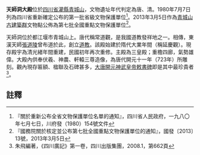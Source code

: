 {{msg:四川省文物保護單位
|名稱 = 天師洞大殿及唐碑
|編號 = 104
|圖片 = 青城山天師洞大殿.jpg
|級別 = S1
|分類 = 
|時代 = [[唐代|唐代]]、[[清代|清代]]
|地点 = [[四川省|四川省]][[灌縣|灌縣]][[青城山|青城山]]
|坐標 =
|登錄 = 1980年7月7日
}}
{{msg:四川省文物保護單位
|名稱 = 青城山古建築群-天師洞
|編號 = 1352
|圖片 = 
|級別 = 107
|分類 = 
|時代 = 清至民國
|地点 = [[四川省|四川省]][[成都市|成都市]][[都江堰市|都江堰市]]
|坐標 =
|登錄 = 2013年3月5日
}}
'''天師洞大殿'''位於[[四川省|四川省]][[灌縣|灌縣]][[青城山|青城山]]，文物遺址年代判定為唐、清。1980年7月7日列為四川省重新確定公布的第一批省級文物保護單位<ref>『關於重新公布全省文物保護單位名單的通知』，四川省人民政府，一九八〇年七月七日，川府發（1980）154號文件</ref>。2013年3月5日作為[[青城山古建築群|青城山古建築群]]文物點公佈為第七批全國重點文物保護單位<ref>『國務院關於核定並公布第七批全國重點文物保護單位的通知』，國發〔2013〕13號，2013年3月5日</ref>。

天師洞位於都江堰市青城山上。唐代稱常道觀，是我國道教發祥地之一。相傳，東漢天師[[張道陵|張道陵]]曾布道於此，創立[[道教|道教]]。該殿始建於隋代大業年間（稱延慶觀）。現存殿宇為清光緒年間重建，民國初年再次重修。主殿為三皇殿；重檐四廊，氣勢雄偉。大殿內供奉伏羲、神農、軒轅三尊造像，為唐代開元十一年（723年）所雕刻。觀內現存匾額、楹聯及石碑甚多，[[大唐開元神武皇帝敕書碑|大唐開元神武皇帝敕書碑]]即是其中最珍貴者<ref>朱飛編著，《四川廣記》第一卷，四川出版集團，2008.1，第662頁</ref>。
==註釋==
{{reflist}}
{{文物保護單位小作品}}